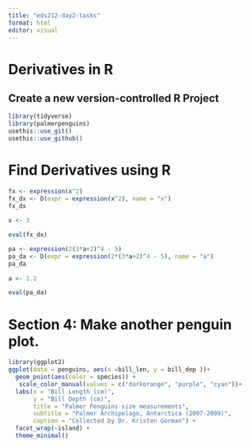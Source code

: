 ```yaml
---
title: "eds212-day2-tasks"
format: html
editor: visual
---
```


# Derivatives in R

## Create a new version-controlled R Project

```r
library(tidyverse)
library(palmerpenguins)
usethis::use_git()
usethis::use_github()
```

# Find Derivatives using R 

```r

fx <- expression(x^2)
fx_dx <- D(expr = expression(x^2), name = "x")
fx_dx
 
x <- 3 

eval(fx_dx)

pa <- expression(2(3*a+2)^4 - 5)
pa_da <- D(expr = expression(2*(3*a+2)^4 - 5), name = "a")
pa_da
 
a <- 1.2

eval(pa_da)

```

# Section 4: Make another penguin plot.

```r
library(ggplot2)
ggplot(data = penguins, aes(x =bill_len, y = bill_dep ))+ 
  geom_point(aes(color = species)) + 
   scale_color_manual(values = c("darkorange", "purple", "cyan"))+ 
  labs(x = "Bill Length (cm)", 
       y = "Bill Depth (cm)", 
       title = "Palmer Penguins size measurements", 
       subtitle = "Palmer Archipelago, Antarctica (2007-2009)", 
       caption = "Collected by Dr. Kristen Gorman") + 
  facet_wrap(~island) + 
  theme_minimal()
```
